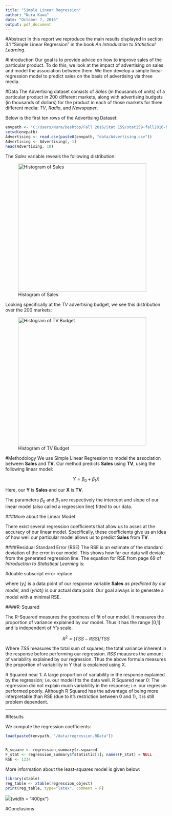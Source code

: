```yaml
---
title: "Simple Linear Regression"
author: "Nura Kawa"
date: "October 7, 2016"
output: pdf_document
---
```



#Abstract
In this report we reproduce the main results displayed in section 3.1 "Simple Linear Regression" in the book _An Introduction to Statistical Learning_.


#Introduction
Our goal is to provide advice on how to improve sales of the particular product. To do this, we look at the impact of advertising on sales and model the association between them. We then develop a simple linear regression model to predict sales on the basis of advertising via three media.


#Data
The Advertising dataset consists of _Sales_ (in thousands of units) of a particular product in 200 different markets, along with advertising budgets (in thousands of dollars) for the product in each of those markets for three different media: _TV_, _Radio_, and _Newspaper_.


Below is the first ten rows of the Advertising Dataset:  
```r
envpath <- "C:/Users/Nura/Desktop/Fall 2016/Stat 159/stat159-fall2016-hw02/stat159-fall2016-hw02/"
setwd(envpath)
Advertising <- read.csv(paste0(envpath, "data/Advertising.csv"))
Advertising <- Advertising[,-1]
head(Advertising, 10)
```


The _Sales_ variable reveals the following distribution:

![Histogram of Sales](C:/Users/Nura/Desktop/Fall 2016/Stat 159/stat159-fall2016-hw02/stat159-fall2016-hw02/images/histogram-sales.png){width="400px"}


Looking specifically at the _TV_ advertising budget, we see this distribution over the 200 markets:

![Histogram of TV Budget](C:/Users/Nura/Desktop/Fall 2016/Stat 159/stat159-fall2016-hw02/stat159-fall2016-hw02/images/histogram-tv.png){width="400px"}

#Methodology
We use Simple Linear Regression to model the association between __Sales__ and __TV__. Our method predicts __Sales__ using __TV__, using the following linear model:

$$ Y = \beta_0 + \beta_1X $$

Here, our __Y__ is __Sales__ and our __X__ is __TV__.

The parameters $\beta_0$ and $\beta_1$ are respectively the intercept and slope of our linear model (also called a regression line) fitted to our data.

###More about the Linear Model

There exist several regression coefficients that allow us to asses at the accuracy of our linear model. Specifically, these coefficients give us an idea of how well our particular model allows us to predict __Sales__ from __TV__.


####Residual Standard Error (RSE)
The RSE is an estimate of the standard deviation of the error in our model. This shows how far our data will deviate from the generated regression line. The equation for RSE from page 69 of _Introduction to Statistical Learning_ is:

#double subscript error replace

where $(y_i)$ is a data point of our response variable __Sales__ _as predicted by our model_, and $(yhat_i)$ is our actual data point. Our goal always is to generate a model with a minimal RSE.

####R-Squared

The R-Squared measures the goodness of fit of our model. It measures the proportion of variance explained by our model. Thus it has the range [0,1] and is independent of Y's scale.

$$ R^2 = (TSS - RSS) / TSS $$

Where $TSS$ measures the total sum of squares; the total variance inherent in the response before performing our regression. $RSS$ meausres the amount of variability explained by our regression. Thus the above formula measures the proportion of variability in Y that is explained using X.

R Squared near 1: A large proportion of variability in the response explained by the regression; i.e. our model fits the data well.
R Squared near 0: The regression did not explain much variability in the response; i.e. our regressin performed poorly.
Although R Squared has the advantage of being more interpretable than RSE (due to it's restriction between 0 and 1), it is still problem dependent.




---
#Results

We compute the regression coefficients:

```r
load(paste0(envpath, "/data/regression.RData"))


R_square <- regression_summary$r.squared
F_stat <- regression_summary$fstatistic[1]; names(F_stat) = NULL
RSE <- 1234
```


More information about the least-squares model is given below:

```r
library(xtable)
reg_table <- xtable(regression_object)
print(reg_table, type="latex", comment = F)
```

![](C:/Users/Nura/Desktop/Fall 2016/Stat 159/stat159-fall2016-hw02/stat159-fall2016-hw02/images/scatterplot-tv-sales.png){width = "400px"}



#Conclusions




